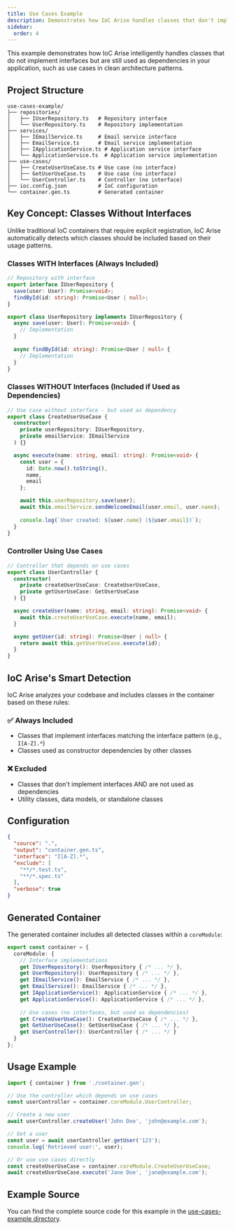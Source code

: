 ```yaml
---
title: Use Cases Example
description: Demonstrates how IoC Arise handles classes that don't implement interfaces but are used as dependencies
sidebar:
  order: 4
---
```


This example demonstrates how IoC Arise intelligently handles classes that do not implement interfaces but are still used as dependencies in your application, such as use cases in clean architecture patterns.

## Project Structure

```
use-cases-example/
├── repositories/
│   ├── IUserRepository.ts   # Repository interface
│   └── UserRepository.ts    # Repository implementation
├── services/
│   ├── IEmailService.ts     # Email service interface
│   ├── EmailService.ts      # Email service implementation
│   ├── IApplicationService.ts # Application service interface
│   └── ApplicationService.ts  # Application service implementation
├── use-cases/
│   ├── CreateUserUseCase.ts # Use case (no interface)
│   ├── GetUserUseCase.ts    # Use case (no interface)
│   └── UserController.ts    # Controller (no interface)
├── ioc.config.json          # IoC configuration
└── container.gen.ts         # Generated container
```

## Key Concept: Classes Without Interfaces

Unlike traditional IoC containers that require explicit registration, IoC Arise automatically detects which classes should be included based on their usage patterns.

### Classes WITH Interfaces (Always Included)

```typescript
// Repository with interface
export interface IUserRepository {
  save(user: User): Promise<void>;
  findById(id: string): Promise<User | null>;
}

export class UserRepository implements IUserRepository {
  async save(user: User): Promise<void> {
    // Implementation
  }
  
  async findById(id: string): Promise<User | null> {
    // Implementation
  }
}
```

### Classes WITHOUT Interfaces (Included if Used as Dependencies)

```typescript
// Use case without interface - but used as dependency
export class CreateUserUseCase {
  constructor(
    private userRepository: IUserRepository,
    private emailService: IEmailService
  ) {}

  async execute(name: string, email: string): Promise<void> {
    const user = {
      id: Date.now().toString(),
      name,
      email
    };

    await this.userRepository.save(user);
    await this.emailService.sendWelcomeEmail(user.email, user.name);
    
    console.log(`User created: ${user.name} (${user.email})`);
  }
}
```

### Controller Using Use Cases

```typescript
// Controller that depends on use cases
export class UserController {
  constructor(
    private createUserUseCase: CreateUserUseCase,
    private getUserUseCase: GetUserUseCase
  ) {}

  async createUser(name: string, email: string): Promise<void> {
    await this.createUserUseCase.execute(name, email);
  }

  async getUser(id: string): Promise<User | null> {
    return await this.getUserUseCase.execute(id);
  }
}
```

## IoC Arise's Smart Detection

IoC Arise analyzes your codebase and includes classes in the container based on these rules:

### ✅ Always Included
- Classes that implement interfaces matching the interface pattern (e.g., `I[A-Z].*`)
- Classes used as constructor dependencies by other classes

### ❌ Excluded
- Classes that don't implement interfaces AND are not used as dependencies
- Utility classes, data models, or standalone classes

## Configuration

```json
{
  "source": ".",
  "output": "container.gen.ts",
  "interface": "I[A-Z].*",
  "exclude": [
    "**/*.test.ts",
    "**/*.spec.ts"
  ],
  "verbose": true
}
```

## Generated Container

The generated container includes all detected classes within a `coreModule`:

```typescript
export const container = {
  coreModule: {
    // Interface implementations
    get IUserRepository(): UserRepository { /* ... */ },
    get UserRepository(): UserRepository { /* ... */ },
    get IEmailService(): EmailService { /* ... */ },
    get EmailService(): EmailService { /* ... */ },
    get IApplicationService(): ApplicationService { /* ... */ },
    get ApplicationService(): ApplicationService { /* ... */ },
    
    // Use cases (no interfaces, but used as dependencies)
    get CreateUserUseCase(): CreateUserUseCase { /* ... */ },
    get GetUserUseCase(): GetUserUseCase { /* ... */ },
    get UserController(): UserController { /* ... */ }
  }
};
```

## Usage Example

```typescript
import { container } from './container.gen';

// Use the controller which depends on use cases
const userController = container.coreModule.UserController;

// Create a new user
await userController.createUser('John Doe', 'john@example.com');

// Get a user
const user = await userController.getUser('123');
console.log('Retrieved user:', user);

// Or use use cases directly
const createUserUseCase = container.coreModule.CreateUserUseCase;
await createUserUseCase.execute('Jane Doe', 'jane@example.com');
```

## Example Source

You can find the complete source code for this example in the [use-cases-example directory](https://github.com/spithacode/ioc-maker/tree/main/apps/ioc-maker-cli/examples/use-cases-example).